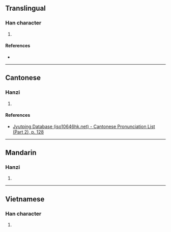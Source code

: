 {{character info/new}}
==Translingual==

===Han character===
{{Han char|rn=75|rad=木|as=07|sn=11|four=48962|canj=DOIR,XDOIR|ids=⿰木含}}

# {{defn|Han|sort=木07}}

====References====
* {{Han ref|kx=0528.240|dkj=14844|dj=0917.120|hdz=21217.100|uh=6892|ud=26770|bh=D5C2|bd=54722}}

----

==Cantonese==

===Hanzi===
{{yue-hanzi|jyut=[[ham4]]|y=ham4}}

# {{defn|lang=yue|sort=木07}}

====References====
* [http://www.iso10646hk.net/jp/document/download.jsp Jyutping Database (iso10646hk.net) - Cantonese Pronunciation List (Part 2), p. 128]

----

==Mandarin==

===Hanzi===
{{cmn-hanzi|pin=[[hán]] ([[han2]])|wg=han<sup>2</sup>}}

# {{defn|lang=cmn|sort=木07}}

----

==Vietnamese==

===Han character===
{{vi-readings|rs=木07|hanviet=hòm}}

# {{defn|lang=vi|sort=木07}}